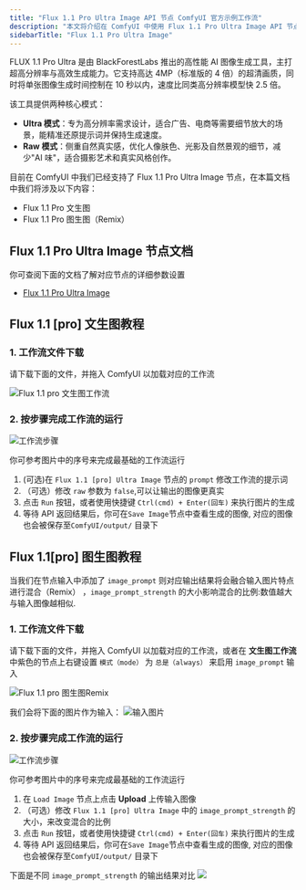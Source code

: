 ```yaml
---
title: "Flux 1.1 Pro Ultra Image API 节点 ComfyUI 官方示例工作流"
description: "本文将介绍在 ComfyUI 中使用 Flux 1.1 Pro Ultra Image API 节点的相关功能"
sidebarTitle: "Flux 1.1 Pro Ultra Image"
---
```



FLUX 1.1 Pro Ultra 是由 BlackForestLabs 推出的高性能 AI 图像生成工具，主打超高分辨率与高效生成能力。它支持高达 4MP（标准版的 4 倍）的超清画质，同时将单张图像生成时间控制在 10 秒以内，速度比同类高分辨率模型快 2.5 倍。

该工具提供两种核心模式：
- **Ultra 模式**：专为高分辨率需求设计，适合广告、电商等需要细节放大的场景，能精准还原提示词并保持生成速度。
- **Raw 模式**：侧重自然真实感，优化人像肤色、光影及自然景观的细节，减少"AI 味"，适合摄影艺术和真实风格创作。

目前在 ComfyUI 中我们已经支持了 Flux 1.1 Pro Ultra Image 节点，在本篇文档中我们将涉及以下内容：
- Flux 1.1 Pro 文生图
- Flux 1.1 Pro 图生图（Remix）

<ReqHint/>

## Flux 1.1 Pro Ultra Image 节点文档

你可查阅下面的文档了解对应节点的详细参数设置

- [Flux 1.1 Pro Ultra Image](/zh-CN/built-in-nodes/api-node/image/bfl/flux-pro-ultra-image)

## Flux 1.1 [pro] 文生图教程

### 1. 工作流文件下载

请下载下面的文件，并拖入 ComfyUI 以加载对应的工作流

![Flux 1.1 pro 文生图工作流](https://raw.githubusercontent.com/Comfy-Org/example_workflows/main/api_nodes/bfl/flux_1_1_pro_t2i.png)

### 2. 按步骤完成工作流的运行

![工作流步骤](/images/tutorial/api_nodes/bfl/flux_1_1_pro_t2i_step_guide.jpg)

你可参考图片中的序号来完成最基础的工作流运行

1. (可选)在 `Flux 1.1 [pro] Ultra Image` 节点的 `prompt` 修改工作流的提示词
2. （可选）修改 `raw` 参数为 `false`,可以让输出的图像更真实
2. 点击 `Run` 按钮，或者使用快捷键 `Ctrl(cmd) + Enter(回车)` 来执行图片的生成
3. 等待 API 返回结果后，你可在`Save Image`节点中查看生成的图像, 对应的图像也会被保存至`ComfyUI/output/` 目录下

## Flux 1.1[pro] 图生图教程

当我们在节点输入中添加了 `image_prompt` 则对应输出结果将会融合输入图片特点进行混合（Remix） ，`image_prompt_strength` 的大小影响混合的比例:数值越大与输入图像越相似.

### 1. 工作流文件下载

请下载下面的文件，并拖入 ComfyUI 以加载对应的工作流，或者在 **文生图工作流**  中紫色的节点上右键设置 `模式（mode）` 为 `总是（always）` 来启用 `image_prompt` 输入

![Flux 1.1 pro 图生图Remix](https://raw.githubusercontent.com/Comfy-Org/example_workflows/main/api_nodes/bfl/flux_1_1_pro_i2i.png)

我们会将下面的图片作为输入：
![输入图片](https://raw.githubusercontent.com/Comfy-Org/example_workflows/main/api_nodes/openai-dall-e-3/text2image.png)

### 2. 按步骤完成工作流的运行

![工作流步骤](/images/tutorial/api_nodes/bfl/flux_1_1_pro_i2i_step_guide.jpg)

你可参考图片中的序号来完成最基础的工作流运行
1. 在 `Load Image` 节点上点击 **Upload** 上传输入图像
2. （可选）修改 `Flux 1.1 [pro] Ultra Image` 中的 `image_prompt_strength` 的大小，来改变混合的比例
2. 点击 `Run` 按钮，或者使用快捷键 `Ctrl(cmd) + Enter(回车)` 来执行图片的生成
3. 等待 API 返回结果后，你可在`Save Image`节点中查看生成的图像, 对应的图像也会被保存至`ComfyUI/output/` 目录下

下面是不同 `image_prompt_strength` 的输出结果对比
![](/images/tutorial/api_nodes/bfl/flux_1_1_pro_image_prompt_strength.jpg)